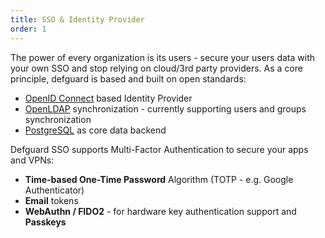 ```yaml
---
title: SSO & Identity Provider
order: 1
---
```


The power of every organization is its users - secure your users data with your own SSO and stop relying on cloud/3rd party providers.
As a core principle, defguard is based and built on open standards:

- [OpenID Connect](https://openid.net/connect/) based Identity Provider
- [OpenLDAP](https://www.openldap.org/) synchronization - currently supporting users and groups synchronization
- [PostgreSQL](https://www.postgresql.org/) as core data backend

Defguard SSO supports Multi-Factor Authentication to secure your apps and VPNs:

- **Time-based One-Time Password** Algorithm (TOTP - e.g. Google Authenticator)
- **Email** tokens
- **WebAuthn / FIDO2** - for hardware key authentication support and **Passkeys**
